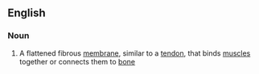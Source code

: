 ==English==

===Noun===
{{wikipedia}}
{{en-noun|aponeuroses}}

#{{anatomy}} A flattened fibrous [[membrane]], similar to a [[tendon]], that binds [[muscle]]s together or connects them to [[bone]]